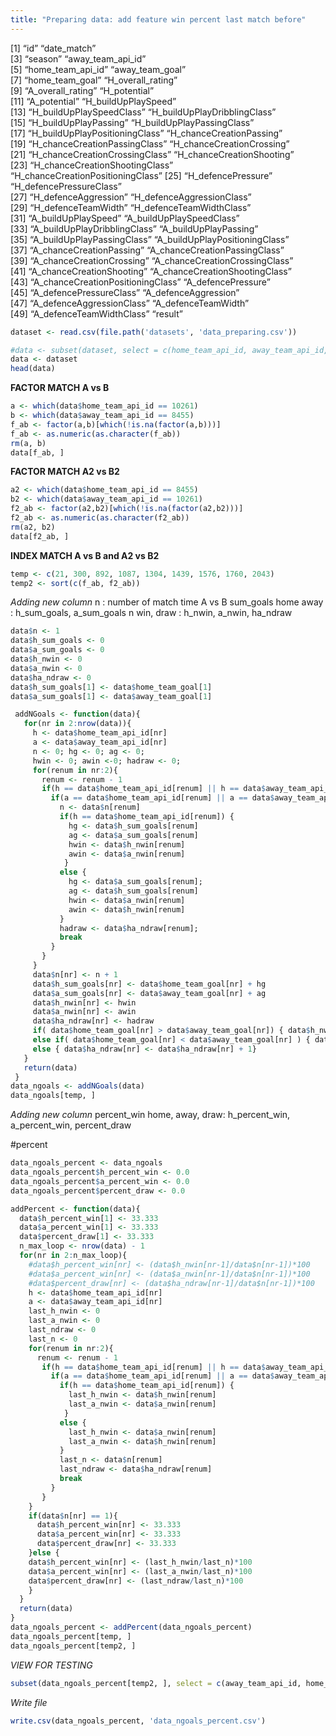```yaml
---
title: "Preparing data: add feature win percent last match before"
---
```

 [1] "id"                               "date_match"                      
 [3] "season"                           "away_team_api_id"                
 [5] "home_team_api_id"                 "away_team_goal"                  
 [7] "home_team_goal"                   "H_overall_rating"                
 [9] "A_overall_rating"                 "H_potential"                     
[11] "A_potential"                      "H_buildUpPlaySpeed"              
[13] "H_buildUpPlaySpeedClass"          "H_buildUpPlayDribblingClass"     
[15] "H_buildUpPlayPassing"             "H_buildUpPlayPassingClass"       
[17] "H_buildUpPlayPositioningClass"    "H_chanceCreationPassing"         
[19] "H_chanceCreationPassingClass"     "H_chanceCreationCrossing"        
[21] "H_chanceCreationCrossingClass"    "H_chanceCreationShooting"        
[23] "H_chanceCreationShootingClass"    "H_chanceCreationPositioningClass"
[25] "H_defencePressure"                "H_defencePressureClass"          
[27] "H_defenceAggression"              "H_defenceAggressionClass"        
[29] "H_defenceTeamWidth"               "H_defenceTeamWidthClass"         
[31] "A_buildUpPlaySpeed"               "A_buildUpPlaySpeedClass"         
[33] "A_buildUpPlayDribblingClass"      "A_buildUpPlayPassing"            
[35] "A_buildUpPlayPassingClass"        "A_buildUpPlayPositioningClass"   
[37] "A_chanceCreationPassing"          "A_chanceCreationPassingClass"    
[39] "A_chanceCreationCrossing"         "A_chanceCreationCrossingClass"   
[41] "A_chanceCreationShooting"         "A_chanceCreationShootingClass"   
[43] "A_chanceCreationPositioningClass" "A_defencePressure"               
[45] "A_defencePressureClass"           "A_defenceAggression"             
[47] "A_defenceAggressionClass"         "A_defenceTeamWidth"              
[49] "A_defenceTeamWidthClass"          "result"

```r
dataset <- read.csv(file.path('datasets', 'data_preparing.csv'))
```

```r
#data <- subset(dataset, select = c(home_team_api_id, away_team_api_id, home_team_goal, away_team_goal, result))
data <- dataset
head(data)
```

###############################################################################################################

**FACTOR MATCH A vs B **

```r
a <- which(data$home_team_api_id == 10261)
b <- which(data$away_team_api_id == 8455)
f_ab <- factor(a,b)[which(!is.na(factor(a,b)))]
f_ab <- as.numeric(as.character(f_ab))
rm(a, b)
data[f_ab, ]
```

**FACTOR MATCH A2 vs B2 **

```r
a2 <- which(data$home_team_api_id == 8455)
b2 <- which(data$away_team_api_id == 10261)
f2_ab <- factor(a2,b2)[which(!is.na(factor(a2,b2)))]
f2_ab <- as.numeric(as.character(f2_ab))
rm(a2, b2)
data[f2_ab, ]
```

**INDEX MATCH A vs B and A2 vs B2**

```r
temp <- c(21, 300, 892, 1087, 1304, 1439, 1576, 1760, 2043)
temp2 <- sort(c(f_ab, f2_ab))
```


###############################################################################################################

*Adding new column*
  n                    : number of match time A vs B
  sum_goals home away  : h_sum_goals, a_sum_goals
  n win, draw          : h_nwin, a_nwin, ha_ndraw
  

```r
data$n <- 1
data$h_sum_goals <- 0
data$a_sum_goals <- 0
data$h_nwin <- 0
data$a_nwin <- 0
data$ha_ndraw <- 0
data$h_sum_goals[1] <- data$home_team_goal[1]
data$a_sum_goals[1] <- data$away_team_goal[1]
```


```r
 addNGoals <- function(data){
   for(nr in 2:nrow(data)){
     h <- data$home_team_api_id[nr]
     a <- data$away_team_api_id[nr]
     n <- 0; hg <- 0; ag <- 0; 
     hwin <- 0; awin <-0; hadraw <- 0;
     for(renum in nr:2){
       renum <- renum - 1
       if(h == data$home_team_api_id[renum] || h == data$away_team_api_id[renum]){
         if(a == data$home_team_api_id[renum] || a == data$away_team_api_id[renum]){
           n <- data$n[renum]
           if(h == data$home_team_api_id[renum]) { 
             hg <- data$h_sum_goals[renum]
             ag <- data$a_sum_goals[renum]
             hwin <- data$h_nwin[renum]
             awin <- data$a_nwin[renum]
            }
           else {  
             hg <- data$a_sum_goals[renum]; 
             ag <- data$h_sum_goals[renum]
             hwin <- data$a_nwin[renum]
             awin <- data$h_nwin[renum]
           }
           hadraw <- data$ha_ndraw[renum];
           break
         }
       }
     }
     data$n[nr] <- n + 1
     data$h_sum_goals[nr] <- data$home_team_goal[nr] + hg
     data$a_sum_goals[nr] <- data$away_team_goal[nr] + ag
     data$h_nwin[nr] <- hwin
     data$a_nwin[nr] <- awin
     data$ha_ndraw[nr] <- hadraw
     if( data$home_team_goal[nr] > data$away_team_goal[nr]) { data$h_nwin[nr] <- data$h_nwin[nr] + 1 }
     else if( data$home_team_goal[nr] < data$away_team_goal[nr] ) { data$a_nwin[nr] <- data$a_nwin[nr] + 1}
     else { data$ha_ndraw[nr] <- data$ha_ndraw[nr] + 1}
   }
   return(data)
 }
data_ngoals <- addNGoals(data)
data_ngoals[temp, ]
```


###############################################################################################################

*Adding new column*
  percent_win home, away, draw: h_percent_win, a_percent_win, percent_draw 

#percent
```r
data_ngoals_percent <- data_ngoals
data_ngoals_percent$h_percent_win <- 0.0
data_ngoals_percent$a_percent_win <- 0.0
data_ngoals_percent$percent_draw <- 0.0
```

```r
addPercent <- function(data){
  data$h_percent_win[1] <- 33.333
  data$a_percent_win[1] <- 33.333
  data$percent_draw[1] <- 33.333
  n_max_loop <- nrow(data) - 1
  for(nr in 2:n_max_loop){
    #data$h_percent_win[nr] <- (data$h_nwin[nr-1]/data$n[nr-1])*100
    #data$a_percent_win[nr] <- (data$a_nwin[nr-1]/data$n[nr-1])*100
    #data$percent_draw[nr] <- (data$ha_ndraw[nr-1]/data$n[nr-1])*100
    h <- data$home_team_api_id[nr]
    a <- data$away_team_api_id[nr]
    last_h_nwin <- 0
    last_a_nwin <- 0
    last_ndraw <- 0
    last_n <- 0
    for(renum in nr:2){
      renum <- renum - 1
       if(h == data$home_team_api_id[renum] || h == data$away_team_api_id[renum]){
         if(a == data$home_team_api_id[renum] || a == data$away_team_api_id[renum]){
           if(h == data$home_team_api_id[renum]) { 
             last_h_nwin <- data$h_nwin[renum]
             last_a_nwin <- data$a_nwin[renum]
            }
           else {  
             last_h_nwin <- data$a_nwin[renum]
             last_a_nwin <- data$h_nwin[renum]
           }
           last_n <- data$n[renum]
           last_ndraw <- data$ha_ndraw[renum]
           break
         }
       }
    }
    if(data$n[nr] == 1){
      data$h_percent_win[nr] <- 33.333
      data$a_percent_win[nr] <- 33.333
      data$percent_draw[nr] <- 33.333
    }else {
    data$h_percent_win[nr] <- (last_h_nwin/last_n)*100
    data$a_percent_win[nr] <- (last_a_nwin/last_n)*100
    data$percent_draw[nr] <- (last_ndraw/last_n)*100
    }
  }
  return(data)
}
data_ngoals_percent <- addPercent(data_ngoals_percent)
data_ngoals_percent[temp, ]
data_ngoals_percent[temp2, ]
```


*VIEW FOR TESTING*

```r
subset(data_ngoals_percent[temp2, ], select = c(away_team_api_id, home_team_api_id, result, n, h_nwin, a_nwin, ha_ndraw, h_percent_win, a_percent_win, percent_draw))
```

*Write file*

```r
write.csv(data_ngoals_percent, 'data_ngoals_percent.csv')
```


